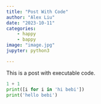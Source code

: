 ```yaml
---
title: "Post With Code"
author: "Alex Liu"
date: "2023-10-11"
categories: 
    - happy
    - bappy 
image: "image.jpg"
jupyter: python3

---
```


This is a post with executable code.

```python
1 + 1
print([i for i in 'hi bebi'])
print('hello bebi')
```

